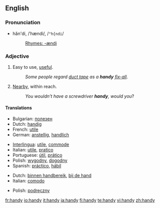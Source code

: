 {{see|Handy}}
==English==

===Pronunciation===
* hăn'di, /ˈhændi/, /<tt>"h{ndi</tt>/
*: [[Rhymes:English:-ændi|Rhymes: -ændi]]

===Adjective===
{{en-adj|handier|handiest}}

# Easy to use, [[useful]].
#: ''Some people regard [[duct tape]] as a '''handy''' [[fix-all]]''.
# [[Nearby]], within reach.
#: ''You wouldn’t have a screwdriver '''handy''', would you''?

====Translations====
{{trans-top|easy to use}}
* Bulgarian: [[полезен]] {{m}}
* Dutch: [[handig]]
* French: [[utile]]
* German: [[anstellig]], [[handlich]]
{{trans-mid}}
* [[Interlingua]]: [[utile]], [[commode]]
* Italian: [[utile]], [[pratico]]
* Portuguese: [[útil]], [[prático]]
* Polish: [[wygodny]], [[dogodny]]
* Spanish: [[práctico]], [[hábil]]
{{trans-bottom}}

{{trans-top|within reach}}
* Dutch: [[binnen handbereik]], [[bij de hand]]
* Italian: [[comodo]]
{{trans-mid}}
* Polish: [[podręczny]]
{{trans-bottom}}

[[fr:handy]]
[[io:handy]]
[[it:handy]]
[[ja:handy]]
[[fi:handy]]
[[te:handy]]
[[vi:handy]]
[[zh:handy]]